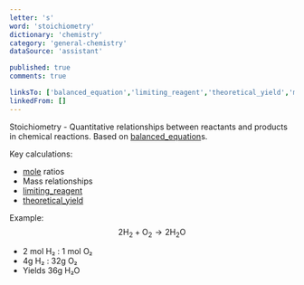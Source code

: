 ```yaml
---
letter: 's'
word: 'stoichiometry'
dictionary: 'chemistry'
category: 'general-chemistry'
dataSource: 'assistant'

published: true
comments: true

linksTo: ['balanced_equation','limiting_reagent','theoretical_yield','mole']
linkedFrom: []
---
```


<a id="stoichiometry">Stoichiometry</a> - Quantitative relationships between reactants and products in chemical reactions. Based on [balanced_equation](#balanced_equation)s.

Key calculations:
- [mole](#mole) ratios
- Mass relationships
- [limiting_reagent](#limiting_reagent)
- [theoretical_yield](#theoretical_yield)

Example:
$$
\text{2H}_2 + \text{O}_2 \rightarrow \text{2H}_2\text{O}
$$
- 2 mol H₂ : 1 mol O₂
- 4g H₂ : 32g O₂
- Yields 36g H₂O

